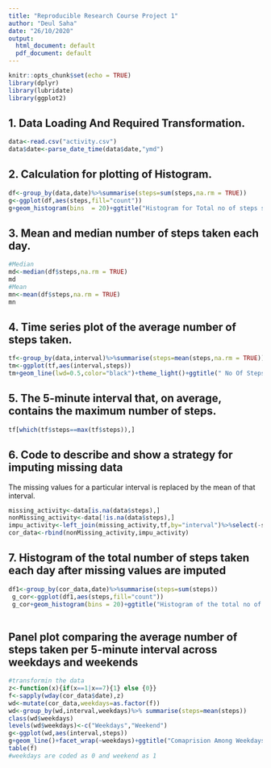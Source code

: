 ```yaml
---
title: "Reproducible Research Course Project 1"
author: "Deul Saha"
date: "26/10/2020"
output:
  html_document: default
  pdf_document: default
---
```


```r
knitr::opts_chunk$set(echo = TRUE)
library(dplyr)
library(lubridate)
library(ggplot2)
```
## 1. Data Loading And Required Transformation.
```r
data<-read.csv("activity.csv")
data$date<-parse_date_time(data$date,"ymd")
```
## 2. Calculation for plotting of Histogram.
```r
df<-group_by(data,date)%>%summarise(steps=sum(steps,na.rm = TRUE))
g<-ggplot(df,aes(steps,fill="count"))
g+geom_histogram(bins  = 20)+ggtitle("Histogram for Total no of steps summed over days")+xlab("Steps")+theme_light()

```

## 3. Mean and median number of steps taken each day.
```r
#Median 
md<-median(df$steps,na.rm = TRUE)
md
#Mean
mn<-mean(df$steps,na.rm = TRUE)
mn
```
## 4. Time series plot of the average number of steps taken.
```r
tf<-group_by(data,interval)%>%summarise(steps=mean(steps,na.rm = TRUE))
tm<-ggplot(tf,aes(interval,steps))
tm+geom_line(lwd=0.5,color="black")+theme_light()+ggtitle(" No Of Steps Averaged Over Days For Different Intervals. ")+xlab("Interval")+ylab("Steps")
```

## 5. The 5-minute interval that, on average, contains the maximum number of steps.
```r
tf[which(tf$steps==max(tf$steps)),]
```
## 6. Code to describe and show a strategy for imputing missing data
The missing values for a particular interval is replaced by the mean of that interval.
```r
missing_activity<-data[is.na(data$steps),]
nonMissing_activity<-data[!is.na(data$steps),]
impu_activity<-left_join(missing_activity,tf,by="interval")%>%select(-steps.x)%>%rename(steps=steps.y)
cor_data<-rbind(nonMissing_activity,impu_activity)
```
## 7. Histogram of the total number of steps taken each day after missing values are imputed
```r
df1<-group_by(cor_data,date)%>%summarise(steps=sum(steps))
 g_cor<-ggplot(df1,aes(steps,fill="count"))
 g_cor+geom_histogram(bins = 20)+ggtitle("Histogram of the total no of steps taken after data Imputation. ")+xlab("Steps")+ylab("count")
 
```

## Panel plot comparing the average number of steps taken per 5-minute interval across weekdays and weekends
```r
#transformin the data 
z<-function(x){if(x==1|x==7){1} else {0}}
f<-sapply(wday(cor_data$date),z)
wd<-mutate(cor_data,weekdays=as.factor(f))
wd<-group_by(wd,interval,weekdays)%>% summarise(steps=mean(steps))
class(wd$weekdays)
levels(wd$weekdays)<-c("Weekdays","Weekend")
g<-ggplot(wd,aes(interval,steps))
g+geom_line()+facet_wrap(~weekdays)+ggtitle("Comaprision Among Weekdays And Weekend")+xlab("Interval")+ylab("Steps")
table(f)
#weekdays are coded as 0 and weekend as 1
```




